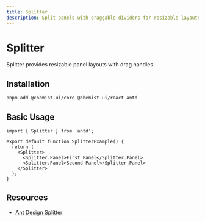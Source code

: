 ```yaml
---
title: Splitter
description: Split panels with draggable dividers for resizable layouts.
---
```


# Splitter

Splitter provides resizable panel layouts with drag handles.

## Installation

```bash
pnpm add @chemist-ui/core @chemist-ui/react antd
```

## Basic Usage

```tsx
import { Splitter } from 'antd';

export default function SplitterExample() {
  return (
    <Splitter>
      <Splitter.Panel>First Panel</Splitter.Panel>
      <Splitter.Panel>Second Panel</Splitter.Panel>
    </Splitter>
  );
}
```

## Resources

- [Ant Design Splitter](https://ant.design/components/splitter)
